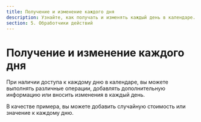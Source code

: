 ```yaml
---
title: Получение и изменение каждого дня
description: Узнайте, как получать и изменять каждый день в календаре. Выполняйте различные операции, добавляйте дополнительную информацию или вносите изменения в каждый день.
section: 5. Обработчики действий
---
```


# Получение и изменение каждого дня

При наличии доступа к каждому дню в календаре, вы можете выполнять различные операции, добавлять дополнительную информацию или вносить изменения в каждый день.

В качестве примера, вы можете добавить случайную стоимость или значение к каждому дню.

<Sandbox example="handle-get-and-change-every-day" height={370} />

